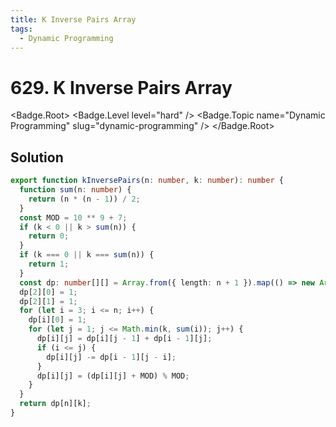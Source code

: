 ```yaml
---
title: K Inverse Pairs Array
tags:
  - Dynamic Programming
---
```


# 629. K Inverse Pairs Array

<Badge.Root>
  <Badge.Level level="hard" />
  <Badge.Topic name="Dynamic Programming" slug="dynamic-programming" />
</Badge.Root>

## Solution

```typescript filename="solution.ts" copy
export function kInversePairs(n: number, k: number): number {
  function sum(n: number) {
    return (n * (n - 1)) / 2;
  }
  const MOD = 10 ** 9 + 7;
  if (k < 0 || k > sum(n)) {
    return 0;
  }
  if (k === 0 || k === sum(n)) {
    return 1;
  }
  const dp: number[][] = Array.from({ length: n + 1 }).map(() => new Array(k + 1).fill(0));
  dp[2][0] = 1;
  dp[2][1] = 1;
  for (let i = 3; i <= n; i++) {
    dp[i][0] = 1;
    for (let j = 1; j <= Math.min(k, sum(i)); j++) {
      dp[i][j] = dp[i][j - 1] + dp[i - 1][j];
      if (i <= j) {
        dp[i][j] -= dp[i - 1][j - i];
      }
      dp[i][j] = (dp[i][j] + MOD) % MOD;
    }
  }
  return dp[n][k];
}
```

<ProblemLink
  codingSite="leetcode"
  href="https://leetcode.com/problems/k-inverse-pairs-array"
  title="K Inverse Pairs Array"
/>

